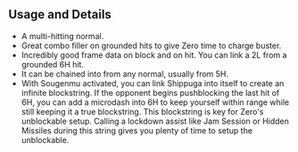 ## Usage and Details

- A multi-hitting normal.
- Great combo filler on grounded hits to give Zero time to charge buster.
- Incredibly good frame data on block and on hit. You can link a <InputBlock>2L</InputBlock> from a grounded <InputBlock>6H</InputBlock> hit.
- It can be chained into from any normal, usually from <InputBlock>5H</InputBlock>.
- With Sougenmu activated, you can link Shippuga into itself to create an infinite blockstring. If the opponent begins pushblocking the last hit of <InputBlock>6H</InputBlock>,
  you can add a microdash into <InputBlock>6H</InputBlock> to keep yourself within range while still keeping it a true blockstring. This blockstring is key for Zero's unblockable setup.
  Calling a lockdown assist like Jam Session or Hidden Missiles during this string gives you plenty of time to setup the unblockable.
